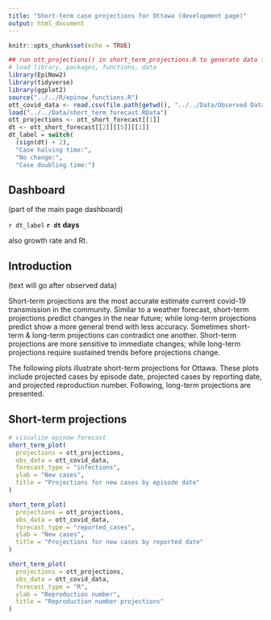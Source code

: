 ```yaml
---
title: "Short-term case projections for Ottawa (development page)"
output: html_document
---
```


```r
knitr::opts_chunk$set(echo = TRUE)
```

```r
## run ott_projections() in short_term_projections.R to generate data for plots
# load library, packages, functions, data
library(EpiNow2)
library(tidyverse)
library(ggplot2)
source("../../R/epinow_functions.R")
ott_covid_data <- read.csv(file.path(getwd(), "../../Data/Observed Data/OPH_Observed_COVID_Data.csv"))
load("../../Data/short_term_forecast.RData")
ott_projections <- ott_short_forecast[[1]]
dt <- ott_short_forecast[[2]][[5]][[1]]
dt_label = switch( 
  (sign(dt) + 2),
  "Case halving time:",
  "No change:",
  "Case doubling time:")
```

## Dashboard 

(part of the main page dashboard)

`r dt_label` **`r dt` days**

also growth rate and Rt.

## Introduction 

(text will go after observed data)

Short-term projections are the most accurate estimate current covid-19 transmission in the community. Similar to a weather forecast, short-term projections predict changes in the near future; while long-term projections predict show a more general trend with less accuracy. Sometimes short-term & long-term projections can contradict one another. Short-term projections are more sensitive to immediate changes; while long-term projections require sustained trends before projections change. 

The following plots illustrate short-term projections for Ottawa. These plots include projected cases by episode date, projected cases by reporting date, and projected reproduction number. Following, long-term projections are presented.

## Short-term projections



```r
# visualize epinow forecast
short_term_plot(
  projections = ott_projections,
  obs_data = ott_covid_data,
  forecast_type = "infections",
  ylab = "New cases",
  title = "Projections for new cases by episode date"
)

short_term_plot(
  projections = ott_projections,
  obs_data = ott_covid_data,
  forecast_type = "reported_cases",
  ylab = "New cases",
  title = "Projections for new cases by reported date"
)

short_term_plot(
  projections = ott_projections,
  obs_data = ott_covid_data,
  forecast_type = "R",
  ylab = "Reproduction number",
  title = "Reproduction number projections"
)
```